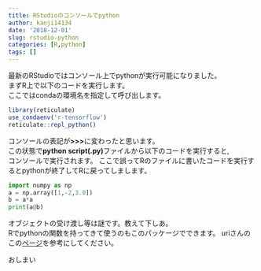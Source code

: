 ```yaml
---
title: RStudioのコンソールでpython
author: kanji14134
date: '2018-12-01'
slug: rstudio-python
categories: [R,python]
tags: []
---
```


最新のRStudioではコンソール上でpythonが実行可能になりました。  
まずR上で以下のコードを実行します。  
ここではcondaの環境名を指定して呼び出します。  
```r
library(reticulate)
use_condaenv('r-tensorflow')
reticulate::repl_python()
```

コンソールの表記が**>>>**に変わったと思います。  
この状態で**python script(.py)**ファイルから以下のコードを実行すると,  
コンソールで実行されます。
ここで誤ってRのファイルに書いたコードを実行するとpythonが終了してRに戻ってしまします。  
```python
import numpy as np
a = np.array([1,-2,3.0])
b = a*a
print(a@b)
```

オブジェクトの受け渡し等は謎です。教えて下しあ。  
Rでpythonの関数を持ってきて使うのもこのパッケージでできます。
uriさんのこの[ページ](https://uribo.hatenablog.com/entry/2017/07/16/100253)を参考にしてください。

おしまい